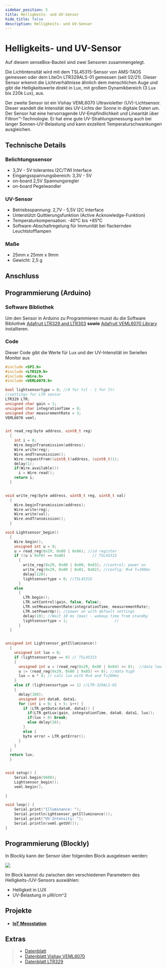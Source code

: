 ```yaml
---
sidebar_position: 5
title: Helligkeits- und UV-Sensor
hide_title: false
description: Helligkeits- und UV-Sensor
---
```



# Helligkeits- und UV-Sensor

Auf diesem senseBox-Bauteil sind zwei Sensoren zusammengelegt.

Die Lichtintensität wird mit dem TSL45315-Sensor von AMS-TAOS gemessen oder dem LiteOn LTR329ALS-01 gemessen (seit 02/21). Dieser Sensor erkennt die Lichtverhältnisse ähnlich dem menschlichen Auge und gibt die Helligkeitswerte direkt in Lux, mit großem Dynamikbereich (3 Lux bis 220k Lux), aus.

Der zweite Sensor ist ein Vishay VEML6070 Ultravioletter (UV)-Lichtsensor. Dieser wandelt die Intensität des UV-Lichts der Sonne in digitale Daten um. Der Sensor hat eine hervorragende UV-Empfindlichkeit und Linearität über Filtron™-Technologie. Er hat eine gute UV-Strahlungsmessung auch bei langer Sonnen-UV-Belastung und kann exzellent Temperaturschwankungen ausgleichen.

<ImageWithText
  src={lightSensor}
  alt="Licht Sensor"
  title="Helligkeit und UV Sensor"
/>

## Technische Details

### Belichtungssensor

- 3,3V - 5V tolerantes I2C/TWI Interface
- Eingangsspannungsbereich: 3,3V - 5V
- on-board 2,5V Spannungsregler
- on-board Pegelwandler

### UV-Sensor

- Betriebsspannung: 2,7V - 5,5V I2C Interface
- Unterstützt Quittierungsfunktion (Active Acknowledge-Funktion)
- Temperaturkompensation: -40°C bis +85°C
- Software-Abschaltregelung für Immunität bei flackernden Leuchtstofflampen

### Maße

- 25mm x 25mm x 9mm
- Gewicht: 2,5 g

## Anschluss

<TutorialPorts port="i2c" />

## Programmierung (Arduino)

### Software Bibliothek

Um den Sensor in Arduino zu Programmieren musst du die Software Bibliothek [Adafruit LTR329 and LTR303](https://www.arduino.cc/reference/en/libraries/adafruit-ltr329-and-ltr303/) **sowie** [Adafruit VEML6070 Library](https://www.arduino.cc/reference/en/libraries/adafruit-veml6070-library/) installieren.

### Code

Dieser Code gibt die Werte für Lux und der UV-Intensität im Seriellen Monitor aus

```cpp
#include <SPI.h>
#include <LTR329.h>
#include <Wire.h>
#include <VEML6070.h>

bool lightsensortype = 0; //0 for tsl - 1 for ltr
//settings for LTR sensor
LTR329 LTR;
unsigned char gain = 1;
unsigned char integrationTime = 0;
unsigned char measurementRate = 3;
VEML6070 veml;


int read_reg(byte address, uint8_t reg)
  {
    int i = 0;
    Wire.beginTransmission(address);
    Wire.write(reg);
    Wire.endTransmission();
    Wire.requestFrom((uint8_t)address, (uint8_t)1);
    delay(1);
    if(Wire.available())
      i = Wire.read();
    return i;
  }


void write_reg(byte address, uint8_t reg, uint8_t val)
  {
    Wire.beginTransmission(address);
    Wire.write(reg);
    Wire.write(val);
    Wire.endTransmission();
  }

void Lightsensor_begin()
  {
    Wire.begin();
    unsigned int u = 0;
    u = read_reg(0x29, 0x80 | 0x0A); //id register
    if ((u & 0xF0) == 0xA0)            // TSL45315
      {
        write_reg(0x29, 0x80 | 0x00, 0x03); //control: power on
        write_reg(0x29, 0x80 | 0x01, 0x02); //config: M=4 T=100ms
        delay(120);
        lightsensortype = 0; //TSL45315
      }
    else
      {
        LTR.begin();
        LTR.setControl(gain, false, false);
        LTR.setMeasurementRate(integrationTime, measurementRate);
        LTR.setPowerUp(); //power on with default settings
        delay(10); //Wait 10 ms (max) - wakeup time from standby
        lightsensortype = 1;                     //
      }
  }


unsigned int Lightsensor_getIlluminance()
  {
    unsigned int lux = 0;
    if (lightsensortype == 0) // TSL45315
    {
      unsigned int u = (read_reg(0x29, 0x80 | 0x04) << 0);  //data low
      u |= (read_reg(0x29, 0x80 | 0x05) << 8); //data high
      lux = u * 4; // calc lux with M=4 and T=100ms
    }
    else if (lightsensortype == 1) //LTR-329ALS-01
    {
      delay(100);
      unsigned int data0, data1;
      for (int i = 0; i < 5; i++) {
        if (LTR.getData(data0, data1)) {
          if(LTR.getLux(gain, integrationTime, data0, data1, lux));
          if(lux > 0) break;
          else delay(10);
        }
        else {
        byte error = LTR.getError();
      }
    }
  }
  return lux;
  }


void setup() {
    Serial.begin(9600);
    Lightsensor_begin();
    veml.begin();

}

void loop() {
    Serial.print("Illuminance: ");
    Serial.println(ightsensor_getIlluminance());
    Serial.print("UV-Intensity: ");
    Serial.println(veml.getUV());
}
```

## Programmierung (Blockly)

In Blockly kann der Sensor über folgenden Block ausgelesen werden:

![](/img/hardware-bilder/helligkeit-uv/block_helligkeit_uv.svg)

Im Block kannst du zwischen den verschiedenen Parametern des Helligkeits-/UV-Sensors auswählen:

- Helligkeit in LUX
- UV-Belastung in µW/cm^2

## Projekte

- #### [IoT Messstation](https://sensebox.de/projects/de/2024-01-10-iotmesstation_s2)

## Extras

> - [Datenblatt](https://sensebox.kaufen/assets/datenblatt/senseBox-VEML-TSL_v20.pdf)
> - [Datenblatt Vishay VEML6070](https://www.vishay.com/docs/84277/veml6070.pdf)
> - [Datenblatt LTR329](https://optoelectronics.liteon.com/upload/download/DS86-2014-0006/LTR-329ALS-01_DS_V1.pdf)
